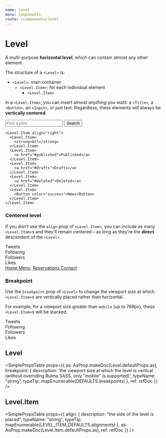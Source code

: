 ```yaml
---
name: Level
menu: Components
route: /components/level
---
```




# Level

A multi-purpose **horizontal level**, which can contain almost any other element.

The structure of a `<Level>` is:

- `<Level>`: main container
  - `<Level.Item>`: for each individual element
    - `<Level.Item>`

In a `<Level.Item>`, you can insert almost _anything_ you want: a `<Title>`, a `<Button>`, an `<Input>`, or just text.
Regardless, these elements will always be **vertically centered**.

<Playground>
  <Level>
    <Level.Item align="left">
      <Level.Item>
        <Title as="p" size={5} subtitle>
          <strong>123</strong> posts
        </Title>
      </Level.Item>
      <Level.Item>
        <Field kind="addons">
          <Control>
            <Input placeholder="Find a post" />
          </Control>
          <Control>
            <Button as="button">Search</Button>
          </Control>
        </Field>
      </Level.Item>
    </Level.Item>

    <Level.Item align="right">
      <Level.Item>
        <strong>All</strong>
      </Level.Item>
      <Level.Item>
        <a href="#published">Published</a>
      </Level.Item>
      <Level.Item>
        <a href="#drafts">Drafts</a>
      </Level.Item>
      <Level.Item>
        <a href="#deleted">Deleted</a>
      </Level.Item>
      <Level.Item>
        <Button color="success">New</Button>
      </Level.Item>
    </Level.Item>

  </Level>
</Playground>

### Centered level

If you don't use the `align` prop of `<Level.Item>`, you can include as many `<Level.Item>`s and they'll remain centered – as long as they're the **direct** descendent of the `<Level>`.

<Playground>
  <Level>
    <Level.Item textAlign="centered">
      <div>
        <Heading>Tweets</Heading>
        <Title as="p">3,210</Title>
      </div>
    </Level.Item>
    <Level.Item textAlign="centered">
      <div>
        <Heading>Following</Heading>
        <Title as="p">210</Title>
      </div>
    </Level.Item>
    <Level.Item textAlign="centered">
      <div>
        <Heading>Followers</Heading>
        <Title as="p">321</Title>
      </div>
    </Level.Item>
    <Level.Item textAlign="centered">
      <div>
        <Heading>Likes</Heading>
        <Title as="p">321K</Title>
      </div>
    </Level.Item>
  </Level>
</Playground>

<Playground>
  <Level>
    <Level.Item as="p" textAlign="centered">
      <a className="link is-info" href="#home">
        Home
      </a>
    </Level.Item>
    <Level.Item as="p" textAlign="centered">
      <a className="link is-info" href="#menu">
        Menu
      </a>
    </Level.Item>
    <Level.Item as="p" textAlign="centered">
      <img
        src="https://bulma.io/images/bulma-type.png"
        alt=""
        role="presentation"
        style={{ height: "30px" }}
      />
    </Level.Item>
    <Level.Item as="p" textAlign="centered">
      <a className="link is-info" href="#reservations">
        Reservations
      </a>
    </Level.Item>
    <Level.Item as="p" textAlign="centered">
      <a className="link is-info" href="#contact">
        Contact
      </a>
    </Level.Item>
  </Level>
</Playground>

### Breakpoint

Use the `breakpoint` prop of `<Level>` to change the viewport size at which `<Level.Item>`s are vertically placed rather than horizontal.

For example, for a viewport size greater than `mobile` (up to 768px), these `<Level.Item>`s will be stacked.

<Playground>
  <Level breakpoint="fullhd">
    <Level.Item textAlign="centered">
      <div>
        <Heading>Tweets</Heading>
        <Title as="p">3,210</Title>
      </div>
    </Level.Item>
    <Level.Item textAlign="centered">
      <div>
        <Heading>Following</Heading>
        <Title as="p">210</Title>
      </div>
    </Level.Item>
    <Level.Item textAlign="centered">
      <div>
        <Heading>Followers</Heading>
        <Title as="p">321</Title>
      </div>
    </Level.Item>
    <Level.Item textAlign="centered">
      <div>
        <Heading>Likes</Heading>
        <Title as="p">321K</Title>
      </div>
    </Level.Item>
  </Level>
</Playground>

## Level

<SimplePropsTable
  props={{
    as: AsProp.makeDoc(Level.defaultProps.as),
    breakpoint: {
      description:
        'the viewport size at which the level is vertical (without overriding Bulma SASS, only "mobile" is supported)',
      typeName: "string",
      typeTip: mapEnumerable(DEFAULTS.breakpoints)
    },
    ref: refDoc
  }}
/>

<AsProp component={Level} componentName="Level" />

## Level.Item

<SimplePropsTable
  props={{
    align: {
      description: "the side of the level is placed",
      typeName: "string",
      typeTip: mapEnumerable(LEVEL_ITEM_DEFAULTS.alignments)
    },
    as: AsProp.makeDoc(Level.Item.defaultProps.as),
    ref: refDoc
  }}
/>

<AsProp component={Level.Item} componentName="Level.Item" />
